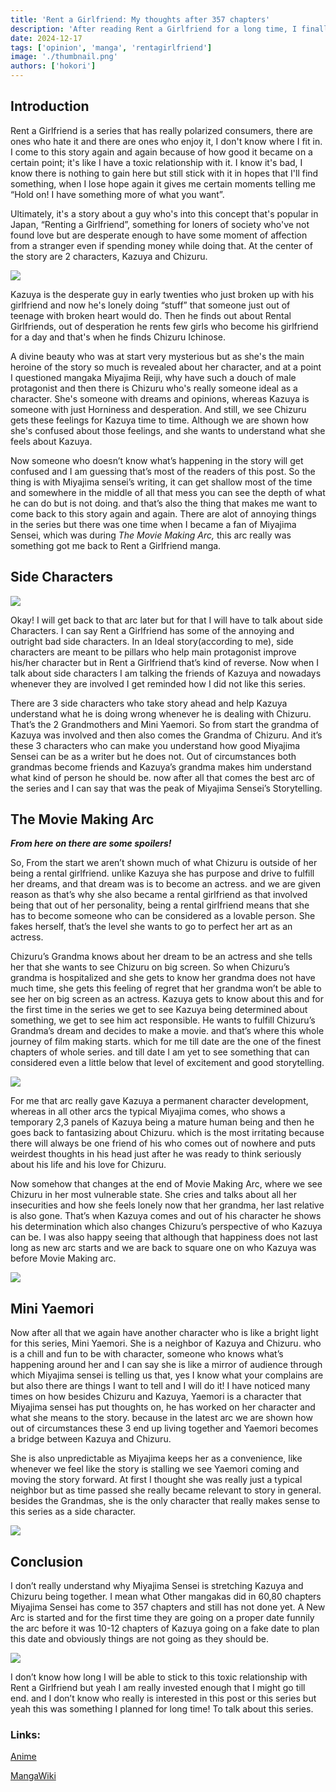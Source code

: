 ```yaml
---
title: 'Rent a Girlfriend: My thoughts after 357 chapters'
description: 'After reading Rent a Girlfriend for a long time, I finally discuss Kazuya and Chizuru’s relationship, along with the series strengths and weaknesses.'
date: 2024-12-17
tags: ['opinion', 'manga', 'rentagirlfriend']
image: './thumbnail.png'
authors: ['hokori']
---
```


## Introduction

Rent a Girlfriend is a series that has really polarized consumers, there are ones who hate it and there are ones who enjoy it, I don't know where I fit in. I come to this story again and again because of how good it became on a certain point; it's like I have a toxic relationship with it. I know it's bad, I know there is nothing to gain here but still stick with it in hopes that I'll find something, when I lose hope again it gives me certain moments telling me “Hold on! I have something more of what you want”.

Ultimately, it's a story about a guy who's into this concept that's popular in Japan, “Renting a Girlfriend”, something for loners of society who've not found love but are desperate enough to have some moment of affection from a stranger even if spending money while doing that. At the center of the story are 2 characters, Kazuya and Chizuru.

![](assets/Group6.png)

Kazuya is the desperate guy in early twenties who just broken up with his girlfriend and now he's lonely doing “stuff” that someone just out of teenage with broken heart would do. Then he finds out about Rental Girlfriends, out of desperation he rents few girls who become his girlfriend for a day and that's when he finds Chizuru Ichinose.

A divine beauty who was at start very mysterious but as she's the main heroine of the story so much is revealed about her character, and at a point I questioned mangaka Miyajima Reiji, why have such a douch of male protagonist and then there is Chizuru who's really someone ideal as a character. She's someone with dreams and opinions, whereas Kazuya is someone with just Horniness and desperation. And still, we see Chizuru gets these feelings for Kazuya time to time. Although we are shown how she's confused about those feelings, and she wants to understand what she feels about Kazuya.

Now someone who doesn’t know what’s happening in the story will get confused and I am guessing that’s most of the readers of this post. So the thing is with Miyajima sensei’s writing, it can get shallow most of the time and somewhere in the middle of all that mess you can see the depth of what he can do but is not doing. and that’s also the thing that makes me want to come back to this story again and again. There are alot of annoying things in the series but there was one time when I became a fan of Miyajima Sensei, which was during _The Movie Making Arc,_ this arc really was something got me back to Rent a Girlfriend manga.

## Side Characters

![](assets/3197445d-247b-4779-8578-59dfb6648759.png)

Okay! I will get back to that arc later but for that I will have to talk about side Characters. I can say Rent a Girlfriend has some of the annoying and outright bad side characters. In an Ideal story(according to me), side characters are meant to be pillars who help main protagonist improve his/her character but in Rent a Girlfriend that’s kind of reverse. Now when I talk about side characters I am talking the friends of Kazuya and nowadays whenever they are involved I get reminded how I did not like this series.

There are 3 side characters who take story ahead and help Kazuya understand what he is doing wrong whenever he is dealing with Chizuru. That’s the 2 Grandmothers and Mini Yaemori. So from start the grandma of Kazuya was involved and then also comes the Grandma of Chizuru. And it’s these 3 characters who can make you understand how good Miyajima Sensei can be as a writer but he does not. Out of circumstances both grandmas become friends and Kazuya’s grandma makes him understand what kind of person he should be. now after all that comes the best arc of the series and I can say that was the peak of Miyajima Sensei’s Storytelling.

## The Movie Making Arc

**_From here on there are some spoilers!_**

So, From the start we aren’t shown much of what Chizuru is outside of her being a rental girlfriend. unlike Kazuya she has purpose and drive to fulfill her dreams, and that dream was is to become an actress. and we are given reason as that’s why she also became a rental girlfriend as that involved being that out of her personality, being a rental girlfriend means that she has to become someone who can be considered as a lovable person. She fakes herself, that’s the level she wants to go to perfect her art as an actress.

Chizuru’s Grandma knows about her dream to be an actress and she tells her that she wants to see Chizuru on big screen. So when Chizuru’s grandma is hospitalized and she gets to know her grandma does not have much time, she gets this feeling of regret that her grandma won’t be able to see her on big screen as an actress. Kazuya gets to know about this and for the first time in the series we get to see Kazuya being determined about something, we get to see him act responsible. He wants to fulfill Chizuru’s Grandma’s dream and decides to make a movie. and that’s where this whole journey of film making starts. which for me till date are the one of the finest chapters of whole series. and till date I am yet to see something that can considered even a little below that level of excitement and good storytelling.

![](assets/Group62.png)

For me that arc really gave Kazuya a permanent character development, whereas in all other arcs the typical Miyajima comes, who shows a temporary 2,3 panels of Kazuya being a mature human being and then he goes back to fantasizing about Chizuru. which is the most irritating because there will always be one friend of his who comes out of nowhere and puts weirdest thoughts in his head just after he was ready to think seriously about his life and his love for Chizuru.

Now somehow that changes at the end of Movie Making Arc, where we see Chizuru in her most vulnerable state. She cries and talks about all her insecurities and how she feels lonely now that her grandma, her last relative is also gone. That’s when Kazuya comes and out of his character he shows his determination which also changes Chizuru’s perspective of who Kazuya can be. I was also happy seeing that although that happiness does not last long as new arc starts and we are back to square one on who Kazuya was before Movie Making arc.

![](assets/Group63.png)

## Mini Yaemori

Now after all that we again have another character who is like a bright light for this series, Mini Yaemori. She is a neighbor of Kazuya and Chizuru. who is a chill and fun to be with character, someone who knows what’s happening around her and I can say she is like a mirror of audience through which Miyajima sensei is telling us that, yes I know what your complains are but also there are things I want to tell and I will do it! I have noticed many times on how besides Chizuru and Kazuya, Yaemori is a character that Miyajima sensei has put thoughts on, he has worked on her character and what she means to the story. because in the latest arc we are shown how out of circumstances these 3 end up living together and Yaemori becomes a bridge between Kazuya and Chizuru.

She is also unpredictable as Miyajima keeps her as a convenience, like whenever we feel like the story is stalling we see Yaemori coming and moving the story forward. At first I thought she was really just a typical neighbor but as time passed she really became relevant to story in general. besides the Grandmas, she is the only character that really makes sense to this series as a side character.

![](assets/Group64.png)

## Conclusion

I don’t really understand why Miyajima Sensei is stretching Kazuya and Chizuru being together. I mean what Other mangakas did in 60,80 chapters Miyajima Sensei has come to 357 chapters and still has not done yet. A New Arc is started and for the first time they are going on a proper date funnily the arc before it was 10-12 chapters of Kazuya going on a fake date to plan this date and obviously things are not going as they should be.

![](assets/Group65.png)

I don’t know how long I will be able to stick to this toxic relationship with Rent a Girlfriend but yeah I am really invested enough that I might go till end. and I don’t know who really is interested in this post or this series but yeah this was something I planned for long time! To talk about this series.

### Links:

[Anime](https://www.crunchyroll.com/series/G6QWV3976/rent-a-girlfriend?srsltid=AfmBOopGTXBh1YsZKGI9lLLrREKbWbzC3uU2fqn4k7RigexrkJ6mx5x7)

[MangaWiki](<https://kanojo-okarishimasu.fandom.com/wiki/Kanojo,_Okarishimasu_(Manga)>)
